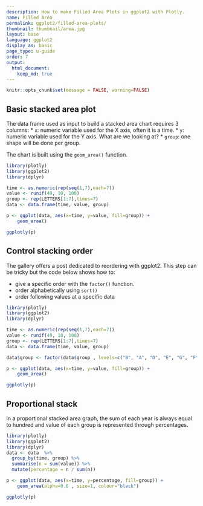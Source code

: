```yaml
---
description: How to make Filled Area Plots in ggplot2 with Plotly.
name: Filled Area
permalink: ggplot2/filled-area-plots/
thumbnail: thumbnail/area.jpg
layout: base
language: ggplot2
display_as: basic
page_type: u-guide
order: 7
output:
  html_document:
    keep_md: true
---
```


```r
knitr::opts_chunk$set(message = FALSE, warning=FALSE)
```

## Basic stacked area plot

The data frame used as input to build a stacked area chart requires 3 columns:
* `x`: numeric variable used for the X axis, often it is a time.
* `y`: numeric variable used for the Y axis. What are we looking at?
* `group`: one shape will be done per group.

The chart is built using the `geom_area()` function.

```r
library(plotly)
library(ggplot2)
library(dplyr)

time <- as.numeric(rep(seq(1,7),each=7))
value <- runif(49, 10, 100)
group <- rep(LETTERS[1:7],times=7)
data <- data.frame(time, value, group)

p <- ggplot(data, aes(x=time, y=value, fill=group)) + 
    geom_area()

ggplotly(p)
```


<!--------------------- EXAMPLE BREAK ------------------------->

## Control stacking order

The gallery offers a post dedicated to reordering with ggplot2. This step can be tricky but the code below shows how to:

* give a specific order with the `factor()` function.
* order alphabetically using `sort()`
* order following values at a specific data

```r
library(plotly)
library(ggplot2)
library(dplyr)

time <- as.numeric(rep(seq(1,7),each=7))
value <- runif(49, 10, 100)
group <- rep(LETTERS[1:7],times=7)
data <- data.frame(time, value, group)

data$group <- factor(data$group , levels=c("B", "A", "D", "E", "G", "F", "C") )

p <- ggplot(data, aes(x=time, y=value, fill=group)) + 
    geom_area()

ggplotly(p)
```

<!--------------------- EXAMPLE BREAK ------------------------->

## Proportional stack
In a proportional stacked area graph, the sum of each year is always equal to hundred and value of each group is represented through percentages.

```r
library(plotly)
library(ggplot2)
library(dplyr)
data <- data  %>%
  group_by(time, group) %>%
  summarise(n = sum(value)) %>%
  mutate(percentage = n / sum(n))

p <- ggplot(data, aes(x=time, y=percentage, fill=group)) + 
    geom_area(alpha=0.6 , size=1, colour="black")

ggplotly(p)
```

<!--------------------- EXAMPLE BREAK ------------------------->
